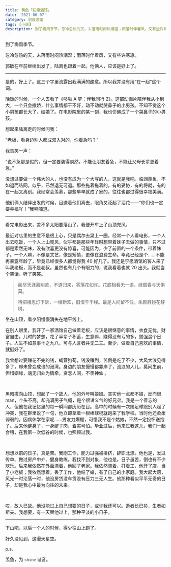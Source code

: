 ```yaml
---
title: 羡鱼「初瘦酒馆」
date: '2021-06-07'
category: 初瘦酒馆
tags: [小说]
description: 到了梅雨季节。忽冷忽热的天，未落雨时闷热潮湿；雨落时伴着风，又有些许寒凉。郭敏在年前继续出发了，陆离也跟着一起。他俩人，应该是好上了。
---
```


到了梅雨季节。

忽冷忽热的天，未落雨时闷热潮湿；雨落时伴着风，又有些许寒凉。

郭敏在年前继续出发了，陆离也跟着一起。他俩人，应该是好上了。

---

是的，好上了。这三个字里流露出我满满的酸意。所以我并没有用“在一起”这个词。

晚饭的时候，一个人去看了《哆啦 A 梦：伴我同行 2》。这部动画片陪伴我从小到大，一个只会撒娇，什么事情都干不好，动不动就哭鼻子的小男孩。不知不觉这个小男孩都长大了，结婚了。在电影院里的某一刻，我也仿佛成了一个哭鼻子的小男孩。

想起来陆离走的时候问我：

“老板，看身边别人都成双入对的，你着急吗？”

我苦笑一声：

“说不急那是假的。但一定要装得淡然，不能让朋友着急，不能让父母长辈更着急。”

没想过要做一个伟大的人，也没有成为一个大写的人，这就是我吧。临渊羡鱼，不如退而结网。似乎，已然退无可退。那些拖着拖着的，有的妥协，有的将就，有的在一起又离别。我经常会羡慕，那些早早就成了家的，往往也都过得很幸福美满。

他们俩人结伴出发的时候，目送着他们离去，眼角又泛起了泪花——“你们也一定要幸福吖！”我喃喃道。

---

看完电影出来，差不多太阳要落山了，我便开车上了山顶兜风。

最近对店里的生意不是很上心，只是偶尔去晃上一圈。经常一个人看电影，一个人出去吃饭，一个人上山兜风，似乎都是那些年轻时想带着妹子去做的事情，只不过都是索然无味，没有欣喜更没有惊喜，可能因为，少了前置的一个条件，带着妹子。一个人嘛，不像是文艺，像是矫情，更像在浪费生命。毕竟已经是个……不能再暴露年龄了，毕竟已经很多人都觉得我 40 好几了。我还是宁愿酒馆的客人来了叫我老板，而不是老叔。虽然也有几个有眼力的，说我看着也就 20 出头。我就当个笑话，听了笑笑。

> 阅尽天涯离别苦，不道归来，零落花如许。花底相看无一语，绿窗春与天俱莫。
>
> 待把相思灯下诉，一缕新欢，旧恨千千缕。最是人间留不住，朱颜辞镜花辞树。

坐在山顶，看夕阳慢慢消失在地平线上。

在别人眼里，我开了一家酒馆自己做着老板，应该是很惬意的事情，衣食无忧，财富自由。儿时的梦想，花了半辈子积蓄，生意嘛，赚得没有亏的多，勉强混个日子。人生不如意事十之九八，可与人言者并无二三。至少，做着自己喜欢的事情，就挺好了。

我曾想过要赚花不完的钱，蝇营狗苟，钱没赚到，苦倒是吃了不少，大风大浪见得多了，却未曾变成谁的港湾。身边的朋友慢慢都靠岸了，流浪的人儿，莫问生前，但惜姻缘，魂无归处为情牵，贪恋人间，不羡神仙 。

&nbsp;

黑暗撒向山顶，想起了一个故人，他的外号叫娘娘。其实他一点都不娘，反而很 man，个头不高，却充满男子气概，是个很讲义气的好兄弟。我是一个善忘的人，但他在我记忆里的每一瞬间都历历在目。高中的时候有一次踢足球跟别人起了冲突，我在群里说了一句，他立即拿着一根棒球棍就跑来了我学校。当时他还柔柔弱弱的，因病休学在家呢……男友力爆棚，可惜我不是个姑娘，不然一定投怀送抱了。后来他健身了，一身腱子肉，着实可怕。毕业过后，他来过我这儿，我们一起合租，在我第一次低谷的时候，也照顾过我。

&nbsp;

想想以前的日子，真是苦。我刚工作，能力过强被排挤，辞职北漂。他也是，发过传单、做过房产中介、健身教练。我找不到对象，他也是。日子虽苦，倒也有不少欢乐。后来我依然在外面漂着，他回了老家。我依然漂着，打着工，他开了店，当了小老板；我依然漂着，丢了工作，他结了婚，有了自己的小家庭。我大起大落，风光一时沦落一时，他没房贷没车贷没有压力三无人生。他那种看似平平无奇的日子，却是我心中最为向往的未来。

&nbsp;

哎，故人已故。他没能过上自己想要的日子，或许我还可以。逝者长已矣，生者如斯夫。我想要，有一天替他过上，那种平淡的小日子。

---

下山吧，以后一个人的时候，得少往山上跑了。

好久没见到，这漫天星空。

p.s.

羡鱼，为 `shine` 谐音。
